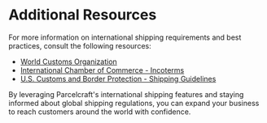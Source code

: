 # Additional Resources

For more information on international shipping requirements and best practices, consult the following resources:

- [World Customs Organization](http://www.wcoomd.org/)
- [International Chamber of Commerce - Incoterms](https://iccwbo.org/resources-for-business/incoterms-rules/)
- [U.S. Customs and Border Protection - Shipping Guidelines](https://www.cbp.gov/trade/basic-import-export)

By leveraging Parcelcraft's international shipping features and staying informed about global shipping regulations, you can expand your business to reach customers around the world with confidence.